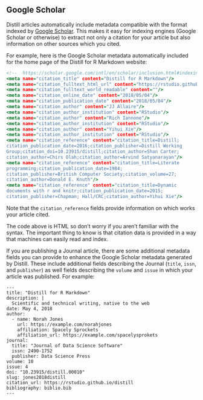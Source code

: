 ## Google Scholar

Distill articles automatically include metadata compatible with the format indexed by [Google Scholar](https://scholar.google.com/intl/en/scholar/inclusion.html#indexing). This makes it easy for indexing engines (Google Scholar or otherwise) to extract not only a citation for your article but also information on other sources which you cited.

For example, here is the Google Scholar metadata automatically included for the home page of the Distill for R Markdown website:

``` .html
<!--  https://scholar.google.com/intl/en/scholar/inclusion.html#indexing -->
<meta name="citation_title" content="Distill for R Markdown"/>
<meta name="citation_fulltext_html_url" content="https://rstudio.github.io/distill"/>
<meta name="citation_fulltext_world_readable" content=""/>
<meta name="citation_online_date" content="2018/05/04"/>
<meta name="citation_publication_date" content="2018/05/04"/>
<meta name="citation_author" content="JJ Allaire"/>
<meta name="citation_author_institution" content="RStudio"/>
<meta name="citation_author" content="Rich Iannone"/>
<meta name="citation_author_institution" content="RStudio"/>
<meta name="citation_author" content="Yihui Xie"/>
<meta name="citation_author_institution" content="RStudio"/>
<meta name="citation_reference" content="citation_title=Distill;
citation_publication_date=2016;citation_publisher=Distill Working
Group;citation_doi=10.23915/distill;citation_author=Shan Carter;
citation_author=Chirs Olah;citation_author=Arvind Satyanarayan"/>
<meta name="citation_reference" content="citation_title=Literate
programming;citation_publication_date=1984;
citation_publisher=British Computer Society;citation_volume=27;
citation_author=Donald E. Knuth"/>
<meta name="citation_reference" content="citation_title=Dynamic
documents with r and knitr;citation_publication_date=2015;
citation_publisher=Chapman; Hall/CRC;citation_author=Yihui Xie"/>
```

Note that the `citation_reference` fields provide information on which works your article cited.

The code above is HTML so don't worry if you aren't familiar with the syntax. The important thing to know is that citation data is provided in a way that machines can easily read and index.

If you are publishing a Journal article, there are some additional metadata fields you can provide to enhance the Google Scholar metadata generated by Distill. These include additional fields describing the Journal (`title`, `issn`, and `publisher`) as well fields describing the `volume` and `issue` in which your article was published. For example:

``` .markup
---
title: "Distill for R Markdown"
description: | 
  Scientific and technical writing, native to the web
date: May 4, 2018
author:
  - name: Norah Jones 
    url: https://example.com/norahjones
    affiliation: Spacely Sprockets
    affiliation_url: https://example.com/spacelysprokets
journal: 
  title: "Journal of Data Science Software"
  issn: 2490-1752
  publisher: Data Science Press
volume: 10
issue: 4
doi: "10.23915/distill.00010"
slug: jones2018distill
citation_url: https://rstudio.github.io/distill
bibliography: biblio.bib
---
```
